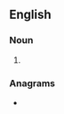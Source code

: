 ==English==

===Noun===
{{head|en|noun plural form}}

# {{plural of|shindig|lang=en}}

===Anagrams===
* {{anagrams|en|a=dghiinss|dishings}}